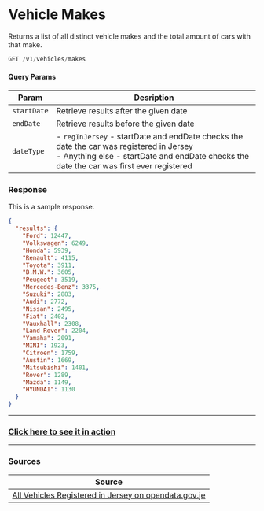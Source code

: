 
# Vehicle Makes

Returns a list of all distinct vehicle makes and the total amount of cars with that make.

```jsx
GET /v1/vehicles/makes
```

#### Query Params
|Param|Desription|
|-----|----------|
|`startDate`|Retrieve results after the given date|
|`endDate`|Retrieve results before the given date|
|`dateType`|- `regInJersey` - startDate and endDate checks the date the car was registered in Jersey<br/>- Anything else - startDate and endDate checks the date the car was first ever registered|

### Response
<Tabs>
<TabItem value="res-sample-200" label="200 (OK)">

This is a sample response.

```json title="Status: 200 (OK)"
{
  "results": {
    "Ford": 12447,
    "Volkswagen": 6249,
    "Honda": 5939,
    "Renault": 4115,
    "Toyota": 3911,
    "B.M.W.": 3605,
    "Peugeot": 3519,
    "Mercedes-Benz": 3375,
    "Suzuki": 2883,
    "Audi": 2772,
    "Nissan": 2495,
    "Fiat": 2402,
    "Vauxhall": 2308,
    "Land Rover": 2204,
    "Yamaha": 2091,
    "MINI": 1923,
    "Citroen": 1759,
    "Austin": 1669,
    "Mitsubishi": 1401,
    "Rover": 1289,
    "Mazda": 1149,
    "HYUNDAI": 1130
  }
}
```

</TabItem>
</Tabs>

---

<h3><a href="/charts/transport/vehicle-makes">Click here to see it in action</a></h3>

---

### Sources
|Source|
|------|
|[All Vehicles Registered in Jersey on opendata.gov.je][vehiclesdata]|

[vehiclesdata]: https://opendata.gov.je/dataset/registered-vehicles